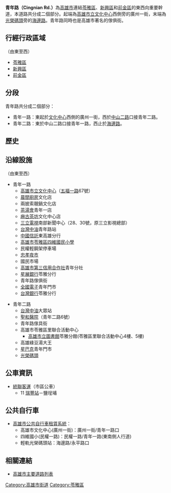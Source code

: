{{Notability Unreferenced|time=2014-12-24T01:43:18+00:00}}
{{Infobox TwRoad2
|bgcolorh= 
|colorh=
|code=
|name=青年路
|enname=Cingnian Rd.
|level=一般道路
|length=
|sec=一路<small>（[[苓雅區|苓雅]]、[[新興區_(高雄市)|新興區]]）</small><br>二路<small>（[[苓雅區|苓雅]]、[[前金區|前金區]]）</small>
|lastext=
|line=
|start=廣州一街
|end=[[海邊路_(高雄市)|海邊路]]
|junc=[[光華路_(高雄市)|光華一路]]、[[民權路_(高雄市)|民權一路]]、<br>[[復興路_(高雄市)|復興二路]]、[[林森路_(高雄市)|林森路]]、<br>[[中山路_(高雄市區)|中山二路]]、[[中華路_(高雄市)|中華四路]]、<br>[[自強路_(高雄市)|自強三路]]、[[成功路_(高雄市)|成功一路]]
|img=Cingnian Road, Kaohsiung City 20110621.jpg
|cap=青年一路
|left=
|right=
|leftlink=
|leftdirection=
|rightlink=
|rightdirection=
|SN=
|SNtype=
|SNNum=
|SN2=
|SN2type=
|SN2Num=
|SN3=
|SN3type=
|SN3Num=
}}
'''青年路（Cingnian Rd.）'''為[[高雄市|高雄市]]連結[[苓雅區|苓雅區]]、[[新興區_(高雄市)|新興區]]和[[前金區|前金區]]的東西向重要幹道，本道路共分成二個部分。起端為[[高雄市立文化中心|高雄市立文化中心]]西側旁的廣州一街，末端為[[光榮碼頭|光榮碼頭]]旁的[[海邊路_(高雄市)|海邊路]]。青年路同時也是高雄市著名的傢俱街。

== 行經行政區域 ==
（由東至西）
* [[苓雅區|苓雅區]]
* [[新興區_(高雄市)|新興區]]
* [[前金區|前金區]]

== 分段 ==
青年路共分成二個部分：
* 青年一路：東起於[[高雄市立文化中心|文化中心]]西側的廣州一街，西於[[中山路_(高雄市區)|中山二路]]口接青年二路。
* 青年二路：東於中山二路口接青年一路，西止於[[海邊路_(高雄市)|海邊路]]。

== 歷史 ==
{{Empty section|time=2020-05-08T09:00:32+00:00}}

== 沿線設施 ==
（由東至西）
* 青年一路
** [[高雄市立文化中心|高雄市立文化中心]]（[[五福路_(高雄市)|五福一路]]67號）
** [[晨間廚房|晨間廚房]]文化店
** 兩披索靚鍋文化店
** [[茶湯會|茶湯會]]青年一店
** [[麻古茶坊|麻古茶坊]]文化中心店
** [[三立電視|三立電視]]南部新聞中心（28、30號，原三立影視總部）
** [[台灣中油|台灣中油]]青年路站
** [[中國信託|中國信託]]東高雄分行
** [[高雄市苓雅區四維國民小學|高雄市苓雅區四維國民小學]]
** 民權輕鋼架停車場
** [[忠孝夜市_(高雄市)|忠孝夜市]]
** 國民市場
** [[高雄市第三信用合作社|高雄市第三信用合作社]]青年分社
** [[星展銀行|星展銀行]]苓雅分行
** 青年路傢俱街
** [[全國電子|全國電子]]青年門市
** [[台灣銀行|台灣銀行]]苓雅分行

* 青年二路
** [[台灣中油|台灣中油]]大眾站
** [[聖和醫院|聖和醫院]]（青年二路6號）
** 青年路傢具街
** 高雄市苓雅區里聯合活動中心
*** [[高雄市立圖書館|高雄市立圖書館]]苓雅分館(苓雅區里聯合活動中心4樓、5樓)
** 高雄綠豆湯大王
** [[星巴克|星巴克]]青年門市
** [[光榮碼頭|光榮碼頭]]

== 公車資訊 == 
* [[統聯客運|統聯客運]]（市區公車）
** 11 [[瑞豐站|瑞豐站]]－鹽埕埔
== 公共自行車 ==
* [[高雄市公共自行車租賃系統|高雄市公共自行車租賃系統]]：
** 高雄市文化中心(廣州一街)：廣州一街/青年一路口
** 四維國小(民權一路)：民權一路/青年一路(東南側人行道)
** 輕軌光榮碼頭站：海邊路/永平路口

== 相關連結 ==
* [[高雄市主要道路列表|高雄市主要道路列表]]

{{高雄市重要道路}}

[[Category:高雄市街道|Category:高雄市街道]]
[[Category:苓雅區|Category:苓雅區]]